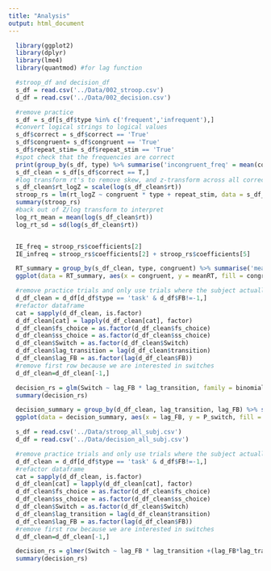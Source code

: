 ```yaml
---
title: "Analysis"
output: html_document
---
```


```r
  library(ggplot2)
  library(dplyr)
  library(lme4)
  library(quantmod) #for lag function
```

```r
  #stroop_df and decision_df
  s_df = read.csv('../Data/002_stroop.csv')
  d_df = read.csv('../Data/002_decision.csv')
```

```r
  #remove practice
  s_df = s_df[s_df$type %in% c('frequent','infrequent'),]
  #convert logical strings to logical values
  s_df$correct = s_df$correct == 'True'
  s_df$congruent= s_df$congruent == 'True'
  s_df$repeat_stim= s_df$repeat_stim == 'True'
  #spot check that the frequencies are correct
  print(group_by(s_df, type) %>% summarise('incongruent_freq' = mean(congruent)))
  s_df_clean = s_df[s_df$correct == T,]
  #log transform rt's to remove skew, and z-transform across all correct trials
  s_df_clean$rt_logZ = scale(log(s_df_clean$rt))
  stroop_rs = lm(rt_logZ ~ congruent * type + repeat_stim, data = s_df_clean)
  summary(stroop_rs)
  #back out of Z/log transform to interpret
  log_rt_mean = mean(log(s_df_clean$rt))
  log_rt_sd = sd(log(s_df_clean$rt))


  IE_freq = stroop_rs$coefficients[2]
  IE_infreq = stroop_rs$coefficients[2] + stroop_rs$coefficients[5]
```

```r
  RT_summary = group_by(s_df_clean, type, congruent) %>% summarise('meanRT' = mean(rt))
  ggplot(data = RT_summary, aes(x = congruent, y = meanRT, fill = congruent )) + geom_bar(stat = 'identity') + facet_grid(.~type)
```


```r
  #remove practice trials and only use trials where the subject actually responded
  d_df_clean = d_df[d_df$type == 'task' & d_df$FB!=-1,]
  #refactor dataframe
  cat = sapply(d_df_clean, is.factor) 
  d_df_clean[cat] = lapply(d_df_clean[cat], factor)
  d_df_clean$fs_choice = as.factor(d_df_clean$fs_choice)
  d_df_clean$ss_choice = as.factor(d_df_clean$ss_choice)
  d_df_clean$Switch = as.factor(d_df_clean$Switch)
  d_df_clean$lag_transition = lag(d_df_clean$transition)
  d_df_clean$lag_FB = as.factor(lag(d_df_clean$FB))
  #remove first row because we are interested in switches
  d_df_clean=d_df_clean[-1,]

  decision_rs = glm(Switch ~ lag_FB * lag_transition, family = binomial, data = d_df_clean)
  summary(decision_rs)
```

```r
  decision_summary = group_by(d_df_clean, lag_transition, lag_FB) %>% summarise('P_switch' = mean(Switch)-1)
  ggplot(data = decision_summary, aes(x = lag_FB, y = P_switch, fill = lag_FB)) + geom_bar(stat = 'identity') + facet_grid(.~lag_transition)
```


```r
  s_df = read.csv('../Data/stroop_all_subj.csv')
  d_df = read.csv('../Data/decision_all_subj.csv')
```

```r
  #remove practice trials and only use trials where the subject actually responded
  d_df_clean = d_df[d_df$type == 'task' & d_df$FB!=-1,]
  #refactor dataframe
  cat = sapply(d_df_clean, is.factor) 
  d_df_clean[cat] = lapply(d_df_clean[cat], factor)
  d_df_clean$fs_choice = as.factor(d_df_clean$fs_choice)
  d_df_clean$ss_choice = as.factor(d_df_clean$ss_choice)
  d_df_clean$Switch = as.factor(d_df_clean$Switch)
  d_df_clean$lag_transition = lag(d_df_clean$transition)
  d_df_clean$lag_FB = as.factor(lag(d_df_clean$FB))
  #remove first row because we are interested in switches
  d_df_clean=d_df_clean[-1,]

  decision_rs = glmer(Switch ~ lag_FB * lag_transition +(lag_FB*lag_transition | id), family = binomial, data = d_df_clean)
  summary(decision_rs)
```



